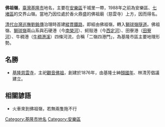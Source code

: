 '''佛祖嶺'''，[[臺灣|臺灣]][[基隆市|基隆市]]地名，主要在[[安樂區|安樂區]]干城里一帶，1988年之前為安樂區、[[七堵區|七堵區]]的交界山嶺。當地乃因位處於香火鼎盛的佛祖廟（慈雲寺）上方，因而得名。

[[台灣清治時期|清代]][[台灣巡撫|台灣巡撫]][[劉銘傳|劉銘傳]]治理時首建[[縱貫鐵路|縱貫鐵路]]，即經由佛祖嶺，轉入[[獅球嶺隧道|獅球嶺隧道]]。佛祖嶺、[[獅球嶺|獅球嶺]]兩山系與石硬港（今[[南榮河|南榮河]]）、蚵殼港（今[[西定河|西定河]]）、田寮港（[[田寮河|田寮河]]）、牛稠港（[[牛稠港溪|牛稠港溪]]）四條河流，合稱「二嶺四港門」，為基隆市區主要地理形勢。

==名勝==
*[[基隆慈雲寺|基隆慈雲寺]]，主祀[[觀音佛祖|觀音佛祖]]，創建於1876年，由基隆士紳[[顏國年|顏國年]]、林清芳倡議建立。

==相關諺語==
*火車來到佛祖嶺，若無兩隻拖不行

{{tw-geo-stub}}

[[Category:基隆市地名|Category:基隆市地名]]
[[Category:安樂區|Category:安樂區]]